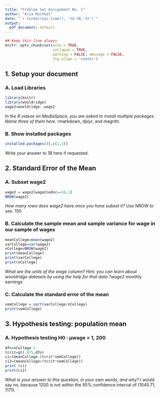 ---
title: "Problem Set Assignment No. 1"
author: "Aria Muchhal"
date: "`r format(Sys.time(), '%d %B, %Y')`"
output:
  pdf_document: default
---

```{r SetupChunk, echo = TRUE}

## Keep this line always
knitr::opts_chunk$set(echo = TRUE,
                      collapse = TRUE,
                      warning = FALSE, message = FALSE,
                      fig.align = 'center')


```

## 1. Setup your document

### A. Load Libraries

```{r q1A}
library(knitr)
library(wooldridge)
wage2=wooldridge::wage2
```

*In the R videos on MediaSpace, you are asked to install multiple packages. Name three of them here.*
rmarkdown, dplyr, and magrittr.

### B. Show installed packages

```{r q1B}
installed.packages()[,c(1,3)]
```

Write your answer to 1B here if requested.

## 2. Standard Error of the Mean

### A. Subset wage2

```{r q2A}
wage2 = wage2[wage2$educ==16,1]
NROW(wage2)
```
*How many rows does wage2 have once you have subset it? Use NROW to see.*
150

### B. Calculate the sample mean and sample variance for wage in our sample of wages
```{r q2B}
meanCollege=mean(wage2)
varCollege=var(wage2)
nCollege=NROW(wage2)
print(meanCollege)
print(varCollege)
print(nCollege)
```
*What are the units of the wage column? Hint: you can learn about wooldridge datasets by using the help for that data ?wage2*
monthly earnings

### C. Calculate the standard error of the mean
```{r q2C}
semCollege = sqrt(varCollege/nCollege)
print(semCollege)
```

## 3. Hypothesis testing: population mean

### A. Hypothesis testing H0 : µwage = 1, 200

```{r q3A}
dfn=nCollege-1
tcrit=qt(.975,dfn)
ci=(meanCollege-(tcrit*semCollege))
ci2=(meanCollege+(tcrit*semCollege))
print (ci)
print(ci2)
```

*What is your answer to this question, in your own words, and why?*
I would say no, because 1200 is not within the 95% confidence interval of (1045.71, 1171).
